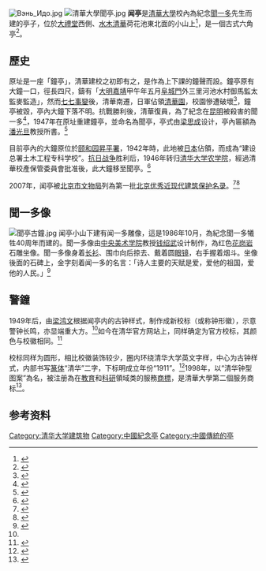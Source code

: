 [[File:Вэнь_Идо.jpg|thumb]]
[[File:清華大學聞亭.jpg|thumb]]
'''闻亭'''是[[清華大學|清華大學]]校內為紀念[[聞一多|聞一多]]先生而建的亭子，位於[[清華大學大禮堂|大禮堂]]西側、[[水木清華|水木清華]]荷花池東北面的小山上<ref>{{Cite book | author = 朱晓光 | title = 清華之旅| location = 北京 | publisher = 浙江人民出版社 | date = 2004 | pages = 75-76|ISBN =7213019287| accessdate = 2020-12-05 | url = https://books.google.com.tw/books?id=_9qwAAAACAAJ&dq=%E6%B8%85%E8%8F%AF%E4%B9%8B%E6%97%85&hl=zh-TW&sa=X&ved=0ahUKEwismte7go3VAhVEopQKHSxJCpgQ6AEIJDAA| language= zh-cn| quote =  }}</ref>，是一個古式六角亭<ref name="清华风物志：清华园">{{Cite book | author = 黄延复 | title = 清华园风物志 | location = 北京 | publisher = 清华大学出版社 | date = 2005 | pages =72-76 | ISBN = 978-730-21155-4-0 | accessdate = 2020-12-04 | url = http://books.google.com.hk/books?id=PmiOHknGA6kC&lpg=PP1&hl=zh-CN&pg=PA20#v=onepage&q&f=false | language = zh-cn | quote =  | archive-date = 2017-08-05 | archive-url = https://web.archive.org/web/20170805220312/https://books.google.com.hk/books?id=PmiOHknGA6kC&lpg=PP1&hl=zh-CN&pg=PA20#v=onepage&q&f=false | dead-url = no }}</ref>。

==歷史==
原址是一座「鐘亭」，清華建校之初即有之，是作為上下課的鐘聲而設。鐘亭原有大鐘一口，徑長四尺，鑄有「[[明朝|大明]][[嘉靖|嘉靖]]甲午年五月[[阜城門|阜城門]]外三里河池水村御馬監太監麥監造」，然而[[七七事變|七七事變]]後，清華南遷，日軍佔領[[清華園|清華園]]，校園慘遭破壞<ref>{{Cite web|url=http://www.tsinghua.org.cn/publish/alumni/4000382/10053527.html |title=日寇占领下的清华园 |accessdate=2010-11-05 |author=朱俊鹏 |date=2010-04-16 |work=清華校友總會 |publisher=清华大学档案馆 |language=zh-cn |archiveurl=https://web.archive.org/web/20160914090136/http://www.tsinghua.org.cn/publish/alumni/4000382/10053527.html |archivedate=2016-09-14 |deadurl=yes }}</ref>，鐘亭被毀，亭內大鐘下落不明。抗戰勝利後，清華復員，為了紀念在[[昆明|昆明]]被殺害的聞一多<ref>{{cite book|
title=特工秘闻: 军统活动纪实|
url=http://books.google.com/books?id=n6mAAAAAIAAJ|
year=1990|
publisher=中国文史出版社|
author=程一鸣|
chapter=李公朴、闻一多暗杀案内幕|
pages=181-184|
access-date=2013-09-26|
archive-date=2013-10-09|
archive-url=https://web.archive.org/web/20131009071524/http://books.google.com/books?id=n6mAAAAAIAAJ|
dead-url=no}}</ref>，1947年在原址重建鐘亭，並命名為聞亭，亭式由[[梁思成|梁思成]]设计，亭內匾額為[[潘光旦|潘光旦]]教授所書。<ref>{{Cite web |url=https://tv.tsinghua.edu.cn/info/1040/2646.htm |title=《清华风物》之“闻亭与闻一多像” |accessdate=2020-12-05 |author=清华大学电视台 |date=2016-03-17 |publisher=清华大学 |language=zh-cn |archiveurl=https://web.archive.org/web/20201211054451/https://tv.tsinghua.edu.cn/info/1040/2646.htm |archivedate=2020-12-11 |deadurl=yes }}</ref>

目前亭內的大鐘原位於[[昇平署#颐和园昇平署|颐和园昇平署]]，1942年時，此地被[[日本|日本]]佔領，而成為“建设总署土木工程专科学校”。[[抗日战争|抗日战争]]胜利后，1946年转归[[清华大学农学院|清华大学农学院]]，經過清華校產保管委員會批准後，此大鐘移至聞亭。<ref name=yhysps>{{Cite web |url=http://news.ifeng.com/history/gundong/detail_2011_12/26/11558601_0.shtml |title=颐和园升平署 |publisher=凤凰网 |date= 2011-12-26 |accessdate=2014-09-25 |archive-date=2012-01-11 |archive-url=https://web.archive.org/web/20120111160546/http://news.ifeng.com/history/gundong/detail_2011_12/26/11558601_0.shtml |dead-url=no }}</ref>

2007年，闻亭被[[北京市文物局|北京市文物局]]列為第一批[[北京优秀近现代建筑保护名录|北京优秀近现代建筑保护名录]]。<ref>{{Cite web |url=http://www.ccud.org.cn/csx/201301/17/t20130117_622925.shtml |title=北京优秀近现代建筑保护名录|publisher=城市中国网 |date=2013-01-17 |access-date=2014-12-16 |archive-url=https://web.archive.org/web/20141216140600/http://www.ccud.org.cn/csx/201301/17/t20130117_622925.shtml |archive-date=2014-12-16 |dead-url=yes }}</ref><ref>{{Cite web |url=http://www.bjghw.gov.cn/web/static/articles/catalog_30100/article_ff80808122dedb360122ee4804c40031/ff80808122dedb360122ee4804c40031.html# |title=北京优秀近现代建筑保护名录（第一批）|publisher=北京市规划委员会 |date=2009-08-06 |access-date=2014-12-16 |archive-url=https://web.archive.org/web/20170915114639/http://www.bjghw.gov.cn/web/static/articles/catalog_30100/article_ff80808122dedb360122ee4804c40031/ff80808122dedb360122ee4804c40031.html |archive-date=2017-09-15 |dead-url=yes }}</ref>

==聞一多像==
[[File:聞亭古鐘.jpg|thumb]]
闻亭小山下建有闻一多雕像，這是1986年10月，為紀念聞一多犧牲40周年而建的。聞一多像由[[中央美术学院|中央美术学院]]教授[[钱绍武|钱绍武]]设计制作，為红色[[花岗岩|花岗岩]]石雕坐像。聞一多像身着[[长衫|长衫]]、围巾向后掠去、戴着圆[[眼镜|眼镜]]，右手握着烟斗。坐像後面的石碑上，金字刻着闻一多的名言：「诗人主要的天赋是爱，爱他的祖国，爱他的人民。」<ref>{{Cite web |url=http://www.icsd.tsinghua.edu.cn/info/qhfw_/1377 |title=清芬挺秀，华夏增辉（八）——清华风物之“纪念亭” |accessdate=2020-12-05 |author= |date=2016-03-17 |publisher=清华大学 |language=zh-cn |archiveurl=https://web.archive.org/web/20201211054825/http://www.icsd.tsinghua.edu.cn/info/qhfw_/1377 |archivedate=2020-12-11 |deadurl=yes }}</ref>

==警鐘==
1949年后，由[[梁鸿文|梁鸿文]]根据闻亭内的古钟样式，制作成新校标（或称钟形徽），示意警钟长鸣，亦显端重大方。<ref name=校标/>如今在清华官方网站上，同样确定为官方校标，其颜色与校徽相同。<ref name="校标、校徽、校色">{{Cite web|url=http://100.tsinghua.edu.cn/cn/infoSingleArticle.do?articleId=13864&columnId=171 |title=校标、校徽、校色 |accessdate=2010-11-01 |author=清华大学百年校庆组织委员会办公室 |year=2010  |work=清华大学百年校庆网 |publisher=清華大學 |pages= |language=zh-cn |archiveurl=https://archive.fo/20121129055618/http://100.tsinghua.edu.cn/cn/infoSingleArticle.do?articleId=13864&columnId=171 |archivedate=2012-11-29 |deadurl=yes }}</ref>

校标同样为圆形，相比校徽装饰较少，圈内环绕清华大学英文字样，中心为古钟样式，内部书写[[篆体|篆体]]“清华”二字，下标明成立年份“1911”。<ref name=校标>{{Cite book | author = 黄延复 | title = 清华园风物志 | location = 北京 | publisher = 清华大学出版社 | year = 2005 | pages = 18 | ISBN = 978-730-21155-4-0 | accessdate = 2016-11-22 | url = http://books.google.com.hk/books?id=PmiOHknGA6kC&lpg=PP1&hl=zh-CN&pg=PA20#v=onepage&q&f=false | language = zh-cn | quote =  | archive-date = 2017-08-05 | archive-url = https://web.archive.org/web/20170805220312/https://books.google.com.hk/books?id=PmiOHknGA6kC&lpg=PP1&hl=zh-CN&pg=PA20#v=onepage&q&f=false | dead-url = no }}</ref>1998年，以“清华钟型图案”為名，被注册為在[[教育|教育]]和[[科研|科研]]領域类的服務[[商標|商標]]，是清華大學第二個服务商标<ref>{{Cite web
|url=http://www.tsinghua.edu.cn/publish/news/4205/2011/20110225231312015813807/20110225231312015813807_.html |archiveurl=https://web.archive.org/web/20160928092525/http://www.tsinghua.edu.cn/publish/news/4205/2011/20110225231312015813807/20110225231312015813807_.html 
 |title=清华校门图案注册商标 
 |author= 
 |date=2002-09-17 
 |work=清华新闻网 
 |publisher=江南时报 
| language= zh-cn
 |accessdate=2016-09-28 
 |archivedate=2016-09-28 
 |deadurl=yes 
}}</ref>。

==参考资料==
<div class="references-small">
<references />
</div>
{{清华大学|nocat}}
[[Category:清华大学建筑物|Category:清华大学建筑物]]
[[Category:中國紀念亭|Category:中國紀念亭]]
[[Category:中國傳統的亭|Category:中國傳統的亭]]